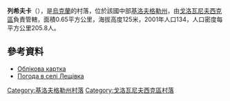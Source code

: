 {{coord|48|27|48|N|30|36|28|E|scale:100000_region:UA|display=title}}

'''列希夫卡'''（{{lang-uk|Лещівка}}），是[[烏克蘭|烏克蘭]]的村落，位於該國中部[[基洛夫格勒州|基洛夫格勒州]]，由[[戈洛瓦尼夫西克區|戈洛瓦尼夫西克區]]負責管轄，面積0.65平方公里，海拔高度125米，2001年人口134，人口密度每平方公里205.8人。

==參考資料==
* [http://gska2.rada.gov.ua/pls/z7502/A005?rdat1=19.04.2009&rf7571=16558 Облікова картка]{{dead link|date=2017年11月 |bot=InternetArchiveBot |fix-attempted=yes }}
* [http://weather.in.ua/ua/kirovogradskaja/13291 Погода в селі Лещівка] {{Wayback|url=http://weather.in.ua/ua/kirovogradskaja/13291 |date=20111220183150 }}

{{DEFAULTSORT:Лещівка}}
[[Category:基洛夫格勒州村落|Category:基洛夫格勒州村落]]
[[Category:戈洛瓦尼夫西克區村落|Category:戈洛瓦尼夫西克區村落]]


{{Kirovohrad-geo-stub}}